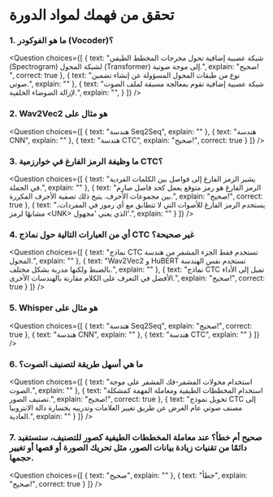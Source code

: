 <!-- DISABLE-FRONTMATTER-SECTIONS -->

# تحقق من فهمك لمواد الدورة

### 1. ما هو الفوكودر (Vocoder)؟

<Question
	choices={[
		{
			text: "شبكة عصبية إضافية تحول مخرجات المخطط الطيفي (Spectrogram) لشبكة المحول (Transformer) إلى موجة صوتية.",
			explain: "صحيح! ",
			correct: true
		},
		{
			text: "نوع من طبقات المحول المسؤولة عن إنشاء تضمين صوتي.",
			explain: ""
		},
		{
			text: "شبكة عصبية إضافية تقوم بمعالجة مسبقة لملف الصوت لإزالة الضوضاء الخلفية.",
			explain: "",
		}
	]}
/>

### 2. Wav2Vec2 هو مثال على

<Question
	choices={[
		{
			text: "هندسة Seq2Seq",
			explain: ""
		},
		{
			text: "هندسة CNN",
			explain: ""
		},
		{
			text: "هندسة CTC",
			explain: "صحيح!",
			correct: true
		}
	]}
/>

### 3. ما وظيفة الرمز الفارغ في خوارزمية CTC؟

<Question
	choices={[
		{
			text: "يشير الرمز الفارغ إلى فواصل بين الكلمات الفردية في الجملة.",
			explain: ""
		},
		{
			text: "الرمز الفارغ هو رمز متوقع يعمل كحد فاصل صارم بين مجموعات الأحرف. يتيح ذلك تصفية الأحرف المكررة.",
			explain: "صحيح!",
			correct: true
		},
		{
			text: "يستخدم الرمز الفارغ للأصوات التي لا تتطابق مع أي رموز في المفردات، مشابهًا لرمز \<UNK\> الذي يعني 'مجهول'.",
			explain: ""
		}
	]}
/>

### 4. أي من العبارات التالية حول نماذج CTC غير صحيحة؟

<Question
	choices={[
		{
			text: "نماذج CTC تستخدم فقط الجزء المشفر من هندسة المحول.",
			explain: ""
		},
		{
			text: "Wav2Vec2 و HuBERT تستخدم نفس الهندسة بالضبط ولكنها مدربة بشكل مختلف.",
			explain: ""
		},
		{
			text: "نماذج CTC تميل إلى الأداء الأفضل في التعرف على الكلام مقارنة بالهندسات الأخرى.",
			explain: "صحيح!",
			correct: true
		}
	]}
/>

### 5. Whisper هو مثال على

<Question
	choices={[
		{
			text: "هندسة Seq2Seq",
			explain: "صحيح!",
			correct: true
		},
		{
			text: "هندسة CNN",
			explain: ""
		},
		{
			text: "هندسة CTC",
			explain: ""
		}
	]}
/>

### 6. ما هي أسهل طريقة لتصنيف الصوت؟

<Question
	choices={[
		{
			text: "استخدام محولات المشفر-فك المشفر على موجة الصوت.",
			explain: ""
		},
		{
			text: "استخدام المخططات الطيفية ومعاملة المهمة كمشكلة تصنيف الصور.",
			explain: "صحيح!",
			correct: true
		},
		{
			text: "تحويل نموذج CTC إلى مصنف صوتي عام الغرض عن طريق تغيير العلامات وتدريبه بخسارة دالة الانتروبيا العادية.",
			explain: ""
		}
	]}
/>

### 7. صحيح أم خطأ؟ عند معاملة المخططات الطيفية كصور للتصنيف، ستستفيد دائمًا من تقنيات زيادة بيانات الصور، مثل تحريك الصورة أو قصها أو تغيير حجمها.

<Question
	choices={[
		{
			text: "صحيح",
			explain: ""
		},
		{
			text: "خطأ",
			explain: "صحيح!",
			correct: true
		}
	]}
/>